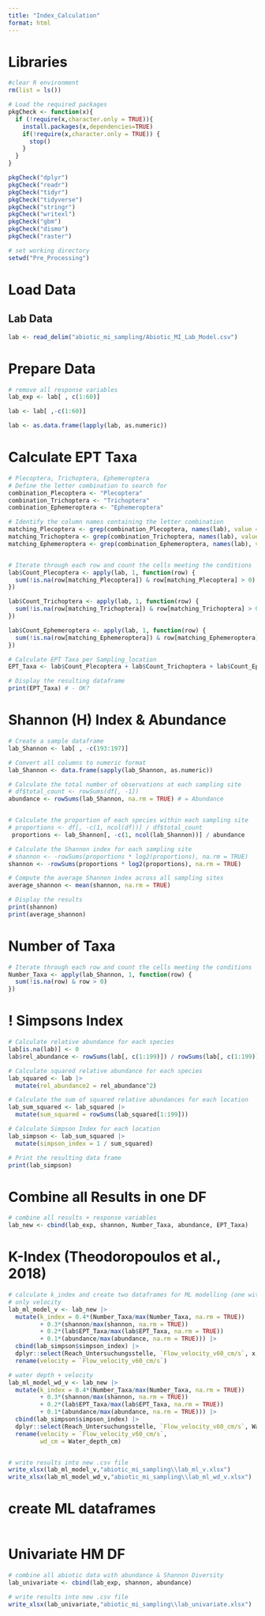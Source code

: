 ```yaml
---
title: "Index_Calculation"
format: html
---
```


# Libraries 
```r
#clear R environment 
rm(list = ls())

# Load the required packages
pkgCheck <- function(x){ 
  if (!require(x,character.only = TRUE)){
    install.packages(x,dependencies=TRUE)
    if(!require(x,character.only = TRUE)) {
      stop()
    }
  }
}

pkgCheck("dplyr")
pkgCheck("readr")
pkgCheck("tidyr")
pkgCheck("tidyverse")
pkgCheck("stringr")
pkgCheck("writexl")
pkgCheck("gbm")
pkgCheck("dismo")
pkgCheck("raster")

# set working directory 
setwd("Pre_Processing")
```

# Load Data
## Lab Data
```r
lab <- read_delim("abiotic_mi_sampling/Abiotic_MI_Lab_Model.csv")
```

# Prepare Data 
```r
# remove all response variables
lab_exp <- lab[ , c(1:60)]

lab <- lab[ ,-c(1:60)]

lab <- as.data.frame(lapply(lab, as.numeric))
```

# Calculate EPT Taxa 
```r
# Plecoptera, Trichoptera, Ephemeroptera
# Define the letter combination to search for
combination_Plecoptera <- "Plecoptera"
combination_Trichoptera <- "Trichoptera"
combination_Ephemeroptera <- "Ephemeroptera"

# Identify the column names containing the letter combination
matching_Plecoptera <- grep(combination_Plecoptera, names(lab), value = TRUE)
matching_Trichoptera <- grep(combination_Trichoptera, names(lab), value = TRUE)
matching_Ephemeroptera <- grep(combination_Ephemeroptera, names(lab), value = TRUE)


# Iterate through each row and count the cells meeting the conditions
lab$Count_Plecoptera <- apply(lab, 1, function(row) {
  sum(!is.na(row[matching_Plecoptera]) & row[matching_Plecoptera] > 0)
})

lab$Count_Trichoptera <- apply(lab, 1, function(row) {
  sum(!is.na(row[matching_Trichoptera]) & row[matching_Trichoptera] > 0)
})

lab$Count_Ephemeroptera <- apply(lab, 1, function(row) {
  sum(!is.na(row[matching_Ephemeroptera]) & row[matching_Ephemeroptera] > 0)
})

# Calculate EPT Taxa per Sampling_location 
EPT_Taxa <- lab$Count_Plecoptera + lab$Count_Trichoptera + lab$Count_Ephemeroptera

# Display the resulting dataframe
print(EPT_Taxa) # - OK?
```

# Shannon (H) Index & Abundance
```r
# Create a sample dataframe
lab_Shannon <- lab[ , -c(193:197)]

# Convert all columns to numeric format
lab_Shannon <- data.frame(sapply(lab_Shannon, as.numeric))

# Calculate the total number of observations at each sampling site
# df$total_count <- rowSums(df[, -1])
abundance <- rowSums(lab_Shannon, na.rm = TRUE) # = Abundance


# Calculate the proportion of each species within each sampling site
# proportions <- df[, -c(1, ncol(df))] / df$total_count
 proportions <- lab_Shannon[, -c(1, ncol(lab_Shannon))] / abundance

# Calculate the Shannon index for each sampling site
# shannon <- -rowSums(proportions * log2(proportions), na.rm = TRUE)
shannon <- -rowSums(proportions * log2(proportions), na.rm = TRUE)

# Compute the average Shannon index across all sampling sites
average_shannon <- mean(shannon, na.rm = TRUE)

# Display the results
print(shannon)
print(average_shannon)
```

# Number of Taxa 
```r
# Iterate through each row and count the cells meeting the conditions
Number_Taxa <- apply(lab_Shannon, 1, function(row) {
  sum(!is.na(row) & row > 0)
})
```

# ! Simpsons Index 
```r
# Calculate relative abundance for each species
lab[is.na(lab)] <- 0
lab$rel_abundance <- rowSums(lab[, c(1:199)]) / rowSums(lab[, c(1:199)], na.rm = TRUE)

# Calculate squared relative abundance for each species
lab_squared <- lab |>
  mutate(rel_abundance2 = rel_abundance^2)

# Calculate the sum of squared relative abundances for each location
lab_sum_squared <- lab_squared |>
  mutate(sum_squared = rowSums(lab_squared[1:199]))

# Calculate Simpson Index for each location
lab_simpson <- lab_sum_squared |>
  mutate(simpson_index = 1 / sum_squared)

# Print the resulting data frame
print(lab_simpson)
```

# Combine all Results in one DF
```r
# combine all results + response variables 
lab_new <- cbind(lab_exp, shannon, Number_Taxa, abundance, EPT_Taxa)
```

# K-Index (Theodoropoulos et al., 2018)
```r
# calculate k_index and create two dataframes for ML modelling (one with velocity, one with water depth and velocity as environmental explanatory variable)
# only velocity
lab_ml_model_v <- lab_new |>
  mutate(k_index = 0.4*(Number_Taxa/max(Number_Taxa, na.rm = TRUE))
         + 0.3*(shannon/max(shannon, na.rm = TRUE))
         + 0.2*(lab$EPT_Taxa/max(lab$EPT_Taxa, na.rm = TRUE))
         + 0.1*(abundance/max(abundance, na.rm = TRUE))) |>
  cbind(lab_simpson$simpson_index) |>
  dplyr::select(Reach_Untersuchungsstelle, `Flow_velocity_v60_cm/s`, x, y, shannon, abundance, k_index) |>
  rename(velocity = `Flow_velocity_v60_cm/s`)

# water depth + velocity
lab_ml_model_wd_v <- lab_new |>
  mutate(k_index = 0.4*(Number_Taxa/max(Number_Taxa, na.rm = TRUE))
         + 0.3*(shannon/max(shannon, na.rm = TRUE))
         + 0.2*(lab$EPT_Taxa/max(lab$EPT_Taxa, na.rm = TRUE))
         + 0.1*(abundance/max(abundance, na.rm = TRUE))) |>
  cbind(lab_simpson$simpson_index) |>
  dplyr::select(Reach_Untersuchungsstelle, `Flow_velocity_v60_cm/s`, Water_depth_cm, x, y, shannon, abundance, k_index) |>
  rename(velocity = `Flow_velocity_v60_cm/s`,
         wd_cm = Water_depth_cm)


# write results into new .csv file 
write_xlsx(lab_ml_model_v,"abiotic_mi_sampling\\lab_ml_v.xlsx") 
write_xlsx(lab_ml_model_wd_v,"abiotic_mi_sampling\\lab_ml_wd_v.xlsx") 
```

# create ML dataframes
```r

```

# Univariate HM DF
```r
# combine all abiotic data with abundance & Shannon Diversity 
lab_univariate <- cbind(lab_exp, shannon, abundance)

# write results into new .csv file 
write_xlsx(lab_univariate,"abiotic_mi_sampling\\lab_univariate.xlsx") 
```


